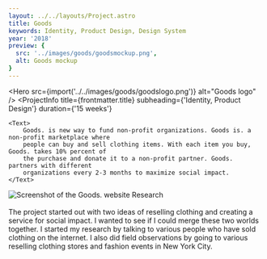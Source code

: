 ```yaml
---
layout: ../../layouts/Project.astro
title: Goods
keywords: Identity, Product Design, Design System
year: '2018'
preview: {
  src: '../images/goods/goodsmockup.png',
  alt: Goods mockup
}
---
```




<Hero src={import('../../images/goods/goodslogo.png')} alt="Goods logo" />
<ProjectInfo
    title={frontmatter.title}
    subheading={'Identity, Product Design'}
    duration={'15 weeks'}
>
    <Text>
        Goods. is new way to fund non-profit organizations. Goods is. a non-profit marketplace where
        people can buy and sell clothing items. With each item you buy, Goods. takes 10% percent of
        the purchase and donate it to a non-profit partner. Goods. partners with different
        organizations every 2-3 months to maximize social impact.
    </Text>
</ProjectInfo>
<Img
    src={import('../../images/goods/goodsfull.png')}
    alt="Screenshot of the Goods. website"
    lazy={false}
/>
<Carousel
    uniqueTitle={'process'}
    images={[
        { src: import('../../images/goods/me.png'), alt: 'Me' },
        { src: import('../../images/goods/postits.png'), alt: 'Postits' },
        { src: import('../../images/goods/field.png'), alt: 'In the field.' },
    ]}
/>
<Text>
    Research
    <br />
    <br />
    The project started out with two ideas of reselling clothing and creating a service for social impact.
    I wanted to see if I could merge these two worlds together. I started my research by talking to various
    people who have sold clothing on the internet. I also did field observations by going to various
    reselling clothing stores and fashion events in New York City.
</Text>
